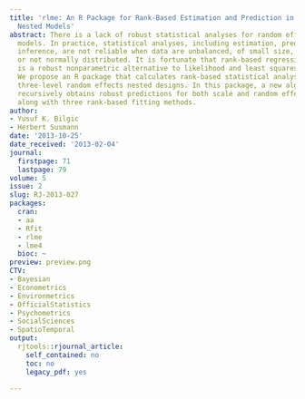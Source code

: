 ```yaml
---
title: 'rlme: An R Package for Rank-Based Estimation and Prediction in Random Effects
  Nested Models'
abstract: There is a lack of robust statistical analyses for random effects linear
  models. In practice, statistical analyses, including estimation, prediction and
  inference, are not reliable when data are unbalanced, of small size, contain outliers,
  or not normally distributed. It is fortunate that rank-based regression analysis
  is a robust nonparametric alternative to likelihood and least squares analysis.
  We propose an R package that calculates rank-based statistical analyses for twoand
  three-level random effects nested designs. In this package, a new algorithm which
  recursively obtains robust predictions for both scale and random effects is used,
  along with three rank-based fitting methods.
author:
- Yusuf K. Bilgic
- Herbert Susmann
date: '2013-10-25'
date_received: '2013-02-04'
journal:
  firstpage: 71
  lastpage: 79
volume: 5
issue: 2
slug: RJ-2013-027
packages:
  cran:
  - aa
  - Rfit
  - rlme
  - lme4
  bioc: ~
preview: preview.png
CTV:
- Bayesian
- Econometrics
- Environmetrics
- OfficialStatistics
- Psychometrics
- SocialSciences
- SpatioTemporal
output:
  rjtools::rjournal_article:
    self_contained: no
    toc: no
    legacy_pdf: yes

---
```

